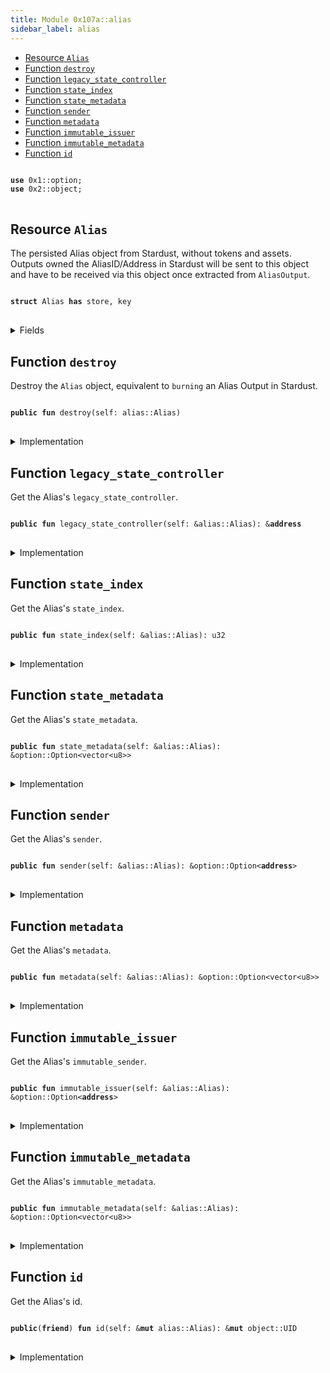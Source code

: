 ```yaml
---
title: Module 0x107a::alias
sidebar_label: alias
---
```


<Link id="0x107a_alias"/>


-  [Resource `Alias`](#0x107a_alias_Alias)
-  [Function `destroy`](#0x107a_alias_destroy)
-  [Function `legacy_state_controller`](#0x107a_alias_legacy_state_controller)
-  [Function `state_index`](#0x107a_alias_state_index)
-  [Function `state_metadata`](#0x107a_alias_state_metadata)
-  [Function `sender`](#0x107a_alias_sender)
-  [Function `metadata`](#0x107a_alias_metadata)
-  [Function `immutable_issuer`](#0x107a_alias_immutable_issuer)
-  [Function `immutable_metadata`](#0x107a_alias_immutable_metadata)
-  [Function `id`](#0x107a_alias_id)


<pre>
<code>
<b>use</b> <Link to="../move-stdlib/option#0x1_option">0x1::option</Link>;
<b>use</b> <Link to="../iota-framework/object#0x2_object">0x2::object</Link>;
</code>
</pre>



<Link id="0x107a_alias_Alias"></Link>

## Resource `Alias`

The persisted Alias object from Stardust, without tokens and assets.
Outputs owned the AliasID/Address in Stardust will be sent to this object and
have to be received via this object once extracted from <code>AliasOutput</code>.


<pre>
<code>
<b>struct</b> <Link to="alias#0x107a_alias_Alias">Alias</Link> <b>has</b> store, key
</code>
</pre>



<details>
<summary>Fields</summary>


<dl>
<dt>
<code>id: <Link to="../iota-framework/object#0x2_object_UID">object::UID</Link></code>
</dt>
<dd>
 The ID of the Alias = hash of the Output ID that created the Alias Output in Stardust.
 This is the AliasID from Stardust.
</dd>
<dt>
<code>legacy_state_controller: <b>address</b></code>
</dt>
<dd>
 The last State Controller address assigned before the migration.
</dd>
<dt>
<code>state_index: u32</code>
</dt>
<dd>
 A counter increased by 1 every time the alias was state transitioned.
</dd>
<dt>
<code>state_metadata: <Link to="../move-stdlib/option#0x1_option_Option">option::Option</Link>&lt;<Link to="../move-stdlib/vector#0x1_vector">vector</Link>&lt;u8&gt;&gt;</code>
</dt>
<dd>
 State metadata that can be used to store additional information.
</dd>
<dt>
<code>sender: <Link to="../move-stdlib/option#0x1_option_Option">option::Option</Link>&lt;<b>address</b>&gt;</code>
</dt>
<dd>
 The sender feature.
</dd>
<dt>
<code>metadata: <Link to="../move-stdlib/option#0x1_option_Option">option::Option</Link>&lt;<Link to="../move-stdlib/vector#0x1_vector">vector</Link>&lt;u8&gt;&gt;</code>
</dt>
<dd>
 The metadata feature.
</dd>
<dt>
<code>immutable_issuer: <Link to="../move-stdlib/option#0x1_option_Option">option::Option</Link>&lt;<b>address</b>&gt;</code>
</dt>
<dd>
 The immutable issuer feature.
</dd>
<dt>
<code>immutable_metadata: <Link to="../move-stdlib/option#0x1_option_Option">option::Option</Link>&lt;<Link to="../move-stdlib/vector#0x1_vector">vector</Link>&lt;u8&gt;&gt;</code>
</dt>
<dd>
 The immutable metadata feature.
</dd>
</dl>


</details>

<Link id="0x107a_alias_destroy"></Link>

## Function `destroy`

Destroy the <code><Link to="alias#0x107a_alias_Alias">Alias</Link></code> object, equivalent to <code>burning</code> an Alias Output in Stardust.


<pre>
<code>
<b>public</b> <b>fun</b> <Link to="alias#0x107a_alias_destroy">destroy</Link>(self: <Link to="alias#0x107a_alias_Alias">alias::Alias</Link>)
</code>
</pre>



<details>
<summary>Implementation</summary>


<pre>
<code>
<b>public</b> <b>fun</b> <Link to="alias#0x107a_alias_destroy">destroy</Link>(self: <Link to="alias#0x107a_alias_Alias">Alias</Link>) \{
    <b>let</b> <Link to="alias#0x107a_alias_Alias">Alias</Link> \{
        id,
        legacy_state_controller: _,
        state_index: _,
        state_metadata: _,
        sender: _,
        metadata: _,
        immutable_issuer: _,
        immutable_metadata: _,
    } = self;

    <Link to="../iota-framework/object#0x2_object_delete">object::delete</Link>(id);
}
</code>
</pre>



</details>

<Link id="0x107a_alias_legacy_state_controller"></Link>

## Function `legacy_state_controller`

Get the Alias's <code>legacy_state_controller</code>.


<pre>
<code>
<b>public</b> <b>fun</b> <Link to="alias#0x107a_alias_legacy_state_controller">legacy_state_controller</Link>(self: &<Link to="alias#0x107a_alias_Alias">alias::Alias</Link>): &<b>address</b>
</code>
</pre>



<details>
<summary>Implementation</summary>


<pre>
<code>
<b>public</b> <b>fun</b> <Link to="alias#0x107a_alias_legacy_state_controller">legacy_state_controller</Link>(self: &<Link to="alias#0x107a_alias_Alias">Alias</Link>): &<b>address</b> \{
    &self.legacy_state_controller
}
</code>
</pre>



</details>

<Link id="0x107a_alias_state_index"></Link>

## Function `state_index`

Get the Alias's <code>state_index</code>.


<pre>
<code>
<b>public</b> <b>fun</b> <Link to="alias#0x107a_alias_state_index">state_index</Link>(self: &<Link to="alias#0x107a_alias_Alias">alias::Alias</Link>): u32
</code>
</pre>



<details>
<summary>Implementation</summary>


<pre>
<code>
<b>public</b> <b>fun</b> <Link to="alias#0x107a_alias_state_index">state_index</Link>(self: &<Link to="alias#0x107a_alias_Alias">Alias</Link>): u32 \{
    self.state_index
}
</code>
</pre>



</details>

<Link id="0x107a_alias_state_metadata"></Link>

## Function `state_metadata`

Get the Alias's <code>state_metadata</code>.


<pre>
<code>
<b>public</b> <b>fun</b> <Link to="alias#0x107a_alias_state_metadata">state_metadata</Link>(self: &<Link to="alias#0x107a_alias_Alias">alias::Alias</Link>): &<Link to="../move-stdlib/option#0x1_option_Option">option::Option</Link>&lt;<Link to="../move-stdlib/vector#0x1_vector">vector</Link>&lt;u8&gt;&gt;
</code>
</pre>



<details>
<summary>Implementation</summary>


<pre>
<code>
<b>public</b> <b>fun</b> <Link to="alias#0x107a_alias_state_metadata">state_metadata</Link>(self: &<Link to="alias#0x107a_alias_Alias">Alias</Link>): &Option&lt;<Link to="../move-stdlib/vector#0x1_vector">vector</Link>&lt;u8&gt;&gt; \{
    &self.state_metadata
}
</code>
</pre>



</details>

<Link id="0x107a_alias_sender"></Link>

## Function `sender`

Get the Alias's <code>sender</code>.


<pre>
<code>
<b>public</b> <b>fun</b> <Link to="alias#0x107a_alias_sender">sender</Link>(self: &<Link to="alias#0x107a_alias_Alias">alias::Alias</Link>): &<Link to="../move-stdlib/option#0x1_option_Option">option::Option</Link>&lt;<b>address</b>&gt;
</code>
</pre>



<details>
<summary>Implementation</summary>


<pre>
<code>
<b>public</b> <b>fun</b> <Link to="alias#0x107a_alias_sender">sender</Link>(self: &<Link to="alias#0x107a_alias_Alias">Alias</Link>): &Option&lt;<b>address</b>&gt; \{
    &self.sender
}
</code>
</pre>



</details>

<Link id="0x107a_alias_metadata"></Link>

## Function `metadata`

Get the Alias's <code>metadata</code>.


<pre>
<code>
<b>public</b> <b>fun</b> <Link to="alias#0x107a_alias_metadata">metadata</Link>(self: &<Link to="alias#0x107a_alias_Alias">alias::Alias</Link>): &<Link to="../move-stdlib/option#0x1_option_Option">option::Option</Link>&lt;<Link to="../move-stdlib/vector#0x1_vector">vector</Link>&lt;u8&gt;&gt;
</code>
</pre>



<details>
<summary>Implementation</summary>


<pre>
<code>
<b>public</b> <b>fun</b> <Link to="alias#0x107a_alias_metadata">metadata</Link>(self: &<Link to="alias#0x107a_alias_Alias">Alias</Link>): &Option&lt;<Link to="../move-stdlib/vector#0x1_vector">vector</Link>&lt;u8&gt;&gt; \{
    &self.metadata
}
</code>
</pre>



</details>

<Link id="0x107a_alias_immutable_issuer"></Link>

## Function `immutable_issuer`

Get the Alias's <code>immutable_sender</code>.


<pre>
<code>
<b>public</b> <b>fun</b> <Link to="alias#0x107a_alias_immutable_issuer">immutable_issuer</Link>(self: &<Link to="alias#0x107a_alias_Alias">alias::Alias</Link>): &<Link to="../move-stdlib/option#0x1_option_Option">option::Option</Link>&lt;<b>address</b>&gt;
</code>
</pre>



<details>
<summary>Implementation</summary>


<pre>
<code>
<b>public</b> <b>fun</b> <Link to="alias#0x107a_alias_immutable_issuer">immutable_issuer</Link>(self: &<Link to="alias#0x107a_alias_Alias">Alias</Link>): &Option&lt;<b>address</b>&gt; \{
    &self.immutable_issuer
}
</code>
</pre>



</details>

<Link id="0x107a_alias_immutable_metadata"></Link>

## Function `immutable_metadata`

Get the Alias's <code>immutable_metadata</code>.


<pre>
<code>
<b>public</b> <b>fun</b> <Link to="alias#0x107a_alias_immutable_metadata">immutable_metadata</Link>(self: &<Link to="alias#0x107a_alias_Alias">alias::Alias</Link>): &<Link to="../move-stdlib/option#0x1_option_Option">option::Option</Link>&lt;<Link to="../move-stdlib/vector#0x1_vector">vector</Link>&lt;u8&gt;&gt;
</code>
</pre>



<details>
<summary>Implementation</summary>


<pre>
<code>
<b>public</b> <b>fun</b> <Link to="alias#0x107a_alias_immutable_metadata">immutable_metadata</Link>(self: &<Link to="alias#0x107a_alias_Alias">Alias</Link>): &Option&lt;<Link to="../move-stdlib/vector#0x1_vector">vector</Link>&lt;u8&gt;&gt; \{
    &self.immutable_metadata
}
</code>
</pre>



</details>

<Link id="0x107a_alias_id"></Link>

## Function `id`

Get the Alias's id.


<pre>
<code>
<b>public</b>(<b>friend</b>) <b>fun</b> <Link to="alias#0x107a_alias_id">id</Link>(self: &<b>mut</b> <Link to="alias#0x107a_alias_Alias">alias::Alias</Link>): &<b>mut</b> <Link to="../iota-framework/object#0x2_object_UID">object::UID</Link>
</code>
</pre>



<details>
<summary>Implementation</summary>


<pre>
<code>
<b>public</b>(<Link to="../iota-framework/package#0x2_package">package</Link>) <b>fun</b> <Link to="alias#0x107a_alias_id">id</Link>(self: &<b>mut</b> <Link to="alias#0x107a_alias_Alias">Alias</Link>): &<b>mut</b> UID \{
    &<b>mut</b> self.id
}
</code>
</pre>



</details>
